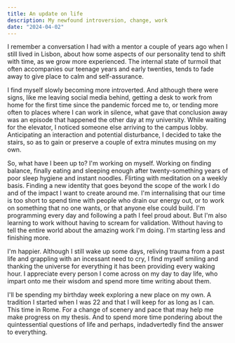 ```yaml
---
title: An update on life
description: My newfound introversion, change, work
date: "2024-04-02"
---
```


I remember a conversation I had with a mentor a couple of years ago when I still lived in Lisbon, about how some aspects of our personality tend to shift with time, as we grow more experienced. The internal state of turmoil that often accompanies our teenage years and early twenties, tends to fade away to give place to calm and self-assurance.

I find myself slowly becoming more introverted. And although there were signs, like me leaving social media behind, getting a desk to work from home for the first time since the pandemic forced me to, or tending more often to places where I can work in silence, what gave that conclusion away was an episode that happened the other day at my university. While waiting for the elevator, I noticed someone else arriving to the campus lobby. Anticipating an interaction and potential disturbance, I decided to take the stairs, so as to gain or preserve a couple of extra minutes musing on my own.

So, what have I been up to? I'm working on myself. Working on finding balance, finally eating and sleeping enough after twenty-something years of poor sleep hygiene and instant noodles. Flirting with meditation on a weekly basis. Finding a new identity that goes beyond the scope of the work I do and of the impact I want to create around me. I'm internalising that our time is too short to spend time with people who drain our energy out, or to work on something that no one wants, or that anyone else could build. I'm programming every day and following a path I feel proud about. But I'm also learning to work without having to scream for validation. Without having to tell the entire world about the amazing work I'm doing. I'm starting less and finishing more.

I'm happier. Although I still wake up some days, reliving trauma from a past life and grappling with an incessant need to cry, I find myself smiling and thanking the universe for everything it has been providing every waking hour. I appreciate every person I come across on my day to day life, who impart onto me their wisdom and spend more time writing about them.

I'll be spending my birthday week exploring a new place on my own. A tradition I started when I was 22 and that I will keep for as long as I can. This time in Rome. For a change of scenery and pace that may help me make progress on my thesis. And to spend more time pondering about the quintessential questions of life and perhaps, indadvertedly find the answer to everything.

